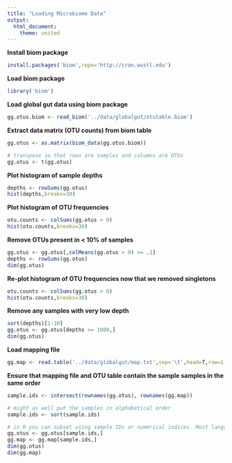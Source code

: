 ```yaml
---
title: "Loading Microbiome Data"
output:
  html_document:
    theme: united
---
```



**Install biom package**
```r
install.packages('biom',repo='http://cran.wustl.edu')
```

**Load biom package**
```r
library('biom')
```

**Load global gut data using biom package**
```r
gg.otus.biom <- read_biom('../data/globalgut/otutable.biom')
```

**Extract data matrix (OTU counts) from biom table**
```r
gg.otus <- as.matrix(biom_data(gg.otus.biom))

# transpose so that rows are samples and columns are OTUs
gg.otus <- t(gg.otus)
```

**Plot histogram of sample depths**
```r
depths <- rowSums(gg.otus)
hist(depths,breaks=30)
```

**Plot histogram of OTU frequencies**
```r
otu.counts <- colSums(gg.otus > 0)
hist(otu.counts,breaks=30)
```

**Remove OTUs present in < 10% of samples**
```r
gg.otus <- gg.otus[,colMeans(gg.otus > 0) >= .1]
depths <- rowSums(gg.otus)
dim(gg.otus)
```

**Re-plot histogram of OTU frequencies now that we removed singletons**
```r
otu.counts <- colSums(gg.otus > 0)
hist(otu.counts,breaks=30)
```

**Remove any samples with very low depth**
```r
sort(depths)[1:10]
gg.otus <- gg.otus[depths >= 1000,]
dim(gg.otus)
```

**Load mapping file**
```r
gg.map <- read.table('../data/globalgut/map.txt',sep='\t',head=T,row=1,check=F,comment='')

```

**Ensure that mapping file and OTU table contain the sample samples in the same order**
```r
sample.ids <- intersect(rownames(gg.otus), rownames(gg.map))

# might as well put the samples in alphabetical order
sample.ids <- sort(sample.ids)

# in R you can subset using sample IDs or numerical indices. Most languages only use indices.
gg.otus <- gg.otus[sample.ids,]
gg.map <- gg.map[sample.ids,]
dim(gg.otus)
dim(gg.map)
```